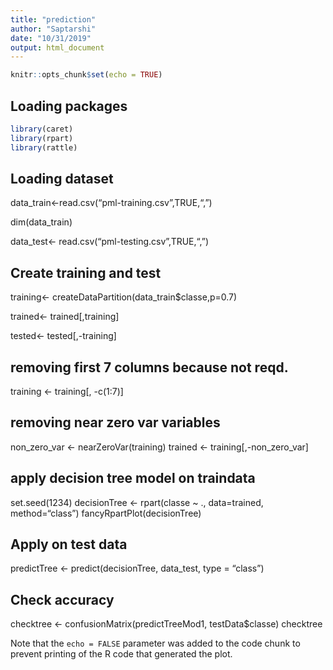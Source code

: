 ---
title: "prediction"
author: "Saptarshi"
date: "10/31/2019"
output: html_document
---

```{r setup, include=FALSE}
knitr::opts_chunk$set(echo = TRUE)
```

## Loading packages

```{r, echo=TRUE}
library(caret)
library(rpart)
library(rattle)
```

## Loading dataset


data_train<-read.csv("pml-training.csv",TRUE,",")

dim(data_train)

data_test<- read.csv("pml-testing.csv",TRUE,",")



## Create training and test


training<- createDataPartition(data_train$classe,p=0.7)

trained<- trained[,training]

tested<- tested[,-training] 



## removing first 7 columns because not reqd.

training <- training[, -c(1:7)]


## removing near zero var variables

non_zero_var <- nearZeroVar(training)
trained <- training[,-non_zero_var]


## apply decision tree model on traindata

set.seed(1234)
decisionTree <- rpart(classe ~ ., data=trained, method="class")
fancyRpartPlot(decisionTree)

## Apply on test data

predictTree <- predict(decisionTree, data_test, type = "class")

## Check accuracy

checktree <- confusionMatrix(predictTreeMod1, testData$classe)
checktree



Note that the `echo = FALSE` parameter was added to the code chunk to prevent printing of the R code that generated the plot.
